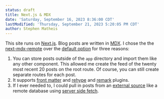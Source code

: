 ```yaml
---
status: draft
title: Next.js & MDX
date: 'Saturday, September 16, 2023 8:36:00 CDT'
lastModified: 'Thursday, September 21, 2023 5:20:05 PM CDT'
author: Stephen Matheis
---
```


This site runs on [Next.js](https://nextjs.org/). Blog posts are written in [MDX](https://mdxjs.com/). I chose the the [next-mdx-remote](https://github.com/hashicorp/next-mdx-remote) over the [default option](https://nextjs.org/docs/app/building-your-application/configuring/mdx) for three reasons:

1. You can store posts outside of the `app` directory and import them like any other component. This allowed me create the feed of the twenty most recent 20 posts on the root route. Of course, you can still create separate routes for each post.
2. It supports [front matter](https://frontmatter.codes/docs/markdown) and [rehype](https://github.com/rehypejs/rehype) and [remark](https://remark.js.org/) plugins.
3. If I ever needed to, I could pull in posts from an [external source](https://github.com/hashicorp/next-mdx-remote#examples) like a remote database using [server side fetch](https://nextjs.org/docs/app/building-your-application/data-fetching/fetching-caching-and-revalidating#fetching-data-on-the-server-with-fetch).
